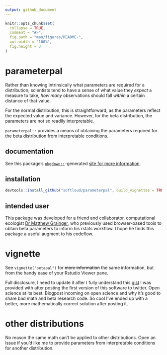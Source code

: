 ```yaml
---
output: github_document
---
```


<!-- README.md is generated from README.Rmd. Please edit that file -->

```r
knitr::opts_chunk$set(
  collapse = TRUE,
  comment = "#>",
  fig.path = "man/figures/README-",
  out.width = "100%",
  fig.height = 3
)
```

# parameterpal

<!-- badges: start -->
<!-- badges: end -->

Rather than knowing intrinsically what parameters are required for a distribution, scientists tend to have a sense of what value they *expect* a measure to take, *how many* observations should fall *within* a certain distance of that value. 

For the normal distribution, this is straightforward, as the parameters reflect the expected value and variance. However, for the beta distribution, the parameters are not so readily interpretable. 

`parameterpal::` provides a means of obtaining the parameters required  for the beta distribution from interpretable conditions. 

## documentation

See this package's [`pkgdown::`](https://pkgdown.r-lib.org/articles/pkgdown.html)-generated [site for more information](https://softloud.github.io/parameterpal/).

## installation

```r
devtools::install_github("softloud/parameterpal", build_vignettes = TRUE)
```

## intended user

This package was developed for a friend and collaborator, computational ecologist [Dr Matthew Grainger](https://github.com/DrMattG), who previously used browser-based tools to obtain beta parameters to inform his rstats workflow. I hope he finds this package a useful augment to his codeflow. 


# vignette

See `vignette("betapal")` for ~~more information~~ the same information, but from the handy ease of your Rstudio Viewer pane. 

Full disclosure, I need to update it after I 
fully understand this [gist](https://gist.github.com/daob/1422e978ff98bdf466fbcb4d9bf3e53e) I was provided with after posting the first version of this software to twitter. Open science at its best. Blogpost incoming on open science and why it's good to share bad math and beta research code. So cool I've ended up with a better, more mathematically correct solution after posting it. 

# other distributions

No reason the same math can't be applied to other distributions. Open an issue if you'd like me to provide parameters from interpretable conditions for another distribution.
